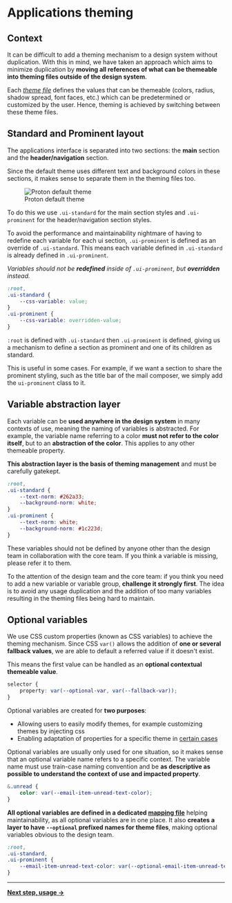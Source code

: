 
<Meta title={getTitle(__filename)} />

# Applications theming

## Context

It can be difficult to add a theming mechanism to a design system without duplication. With this in mind, we have taken an approach which aims to minimize duplication by **moving all references of what can be themeable into theming files outside of the design system**.

Each [_theme file_](https://github.com/ProtonMail/WebClients/tree/main/packages/styles/scss/themes) defines the values that can be themeable (colors, radius, shadow spread, font faces, etc.) which can be predetermined or customized by the user. Hence, theming is achieved by switching between these theme files.

## Standard and Prominent layout

The applications interface is separated into two sections: the **main** section and the **header/navigation** section.

Since the default theme uses different text and background colors in these sections, it makes sense to separate them in the theming files too.

<figure className="text-center">
    <img className="shadow-lifted w25" src={themeDefaultSvg} alt="Proton default theme" />
    <figcaption className="text-sm mt0-5 mb0 text-italic">Proton default theme</figcaption>
</figure>

To do this we use `.ui-standard` for the main section styles and `.ui-prominent` for the header/navigation section styles.

To avoid the performance and maintainability nightmare of having to redefine each variable for each ui section, `.ui-prominent` is defined as an override of `.ui-standard`. This means each variable defined in `.ui-standard` is already defined in `.ui-prominent`.

_Variables should not be **redefined** inside of `.ui-prominent`, but **overridden** instead._

```css
:root,
.ui-standard {
    --css-variable: value;
}
.ui-prominent {
    --css-variable: overridden-value;
}
```

`:root` is defined with `.ui-standard` then `.ui-prominent` is defined, giving us a mechanism to define a section as prominent and one of its children as standard.

This is useful in some cases. For example, if we want a section to share the prominent styling, such as the title bar of the mail composer, we simply add the `ui-prominent` class to it.

## Variable abstraction layer

Each variable can be **used anywhere in the design system** in many contexts of use, meaning the naming of variables is abstracted. For example, the variable name referring to a color **must not refer to the color itself**, but to an **abstraction of the color**. This applies to any other themeable property.

**This abstraction layer is the basis of theming management** and must be carefully gatekept.

```css
:root,
.ui-standard {
    --text-norm: #262a33;
    --background-norm: white;
}
.ui-prominent {
    --text-norm: white;
    --background-norm: #1c223d;
}
```

<Alert type="info">
    These variables should not be defined by anyone other than the design team in collaboration with the core team. If
    you think a variable is missing, please refer it to them.
</Alert>

To the attention of the design team and the core team: if you think you need to add a new variable or variable group, **challenge it strongly first**. The idea is to avoid any usage duplication and the addition of too many variables resulting in the theming files being hard to maintain.

## Optional variables

We use CSS custom properties (known as CSS variables) to achieve the theming mechanism. Since CSS `var()` allows the addition of **one or several fallback values**, we are able to default a referred value if it doesn't exist.

This means the first value can be handled as an **optional contextual themeable value**.

```css
selector {
    property: var(--optional-var, var(--fallback-var));
}
```

Optional variables are created for **two purposes**:

-   Allowing users to easily modify themes, for example customizing themes by injecting css
-   Enabling adaptation of properties for a specific theme in [certain cases](/docs/core-concepts-theming-usage--page#themeable-value-with-optional)

Optional variables are usually only used for one situation, so it makes sense that an optional variable name refers to a specific context. The variable name must use train-case naming convention and be **as descriptive as possible to understand the context of use and impacted property**.

```css
&.unread {
    color: var(--email-item-unread-text-color);
}
```

**All optional variables are defined in a dedicated [mapping file](https://github.com/ProtonMail/WebClients/blob/main/packages/styles/scss/base/custom-properties/_optionals.scss)** helping maintainability, as all optional variables are in one place. It also **creates a layer to have `--optional` prefixed names for theme files**, making optional variables obvious to the design team.

```css
:root,
.ui-standard,
.ui-prominent {
    --email-item-unread-text-color: var(--optional-email-item-unread-text-color, var(--text-norm));
}
```

---

**[Next step, usage &rarr;](/docs/core-concepts-theming-usage--page)**
